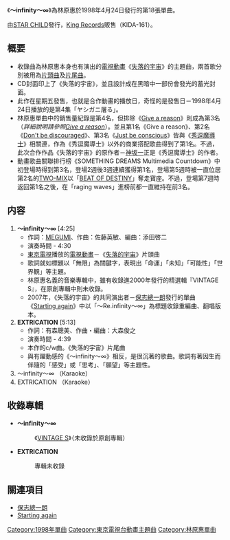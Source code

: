 {{Infobox Single 
| Name           = ～infinity～∞
| Artist         = [[林原惠|林原惠]]
| Album          = 
| A-side         = 
| B-side         = 
| Released       = 1998年4月24日
| Format         = 8cmCD[[單曲|單曲]]
| Recorded       = 1998年
| Genre          = [[J-POP|J-POP]]（[[動畫歌曲|動畫歌曲]]）
| Length         = 19分18秒
| Label          = [[STAR_CHILD|STAR CHILD]]
| Writer         = [[林原惠|MEGUMI]]（作詞 #1）<br/>[[佐藤英敏|佐藤英敏]]（作曲 #1）<br/>[[有森聰美|有森聰美]]（作詞 #2）<br/>[[大森俊之|大森俊之]]（作曲 #2）
| Producer       = [[大月俊倫|大月俊倫]]
| Reviews        = 
| Certification  =
| Chart position = * 週最高排名 第8名（[[Oricon|Oricon]]）
* 最高第1名　[計4週 / 連3週、1週]（[[SOMETHING_DREAMS_Multimedia_Countdown|SOMETHING DREAMS Multimedia Countdown]]）
* 1998年度 年排行榜第1名（SOMETHING DREAMS Multimedia Countdown）
| Last single    = [[Fine_colorday|Fine colorday]] <br/> （1998年）
| This single    = '''～infinity～∞''' <br/> （1998年）
| Next single     = [[raging_waves|raging waves]] <br/> （1998年）
| Misc           = 
}}
《'''～infinity～∞'''》為林原惠於1998年4月24日發行的第18張單曲。

由[[STAR_CHILD|STAR CHILD]]發行，[[King_Records|King Records]]販售（KIDA-161）。

== 概要 ==
* 收錄曲為林原惠本身也有演出的[[電視動畫|電視動畫]]《[[失落的宇宙|失落的宇宙]]》的主題曲，兩首歌分別被用為[[主題曲|片頭曲]]及[[主題曲|片尾曲]]。
* CD封面印上了《失落的宇宙》，並且設計成在黑暗中一部份會發光的蓄光封面。
* 此作在星期五發售，也就是合作動畫的播放日，奇怪的是發售日－1998年4月24日播放的是第4集「ヤシガニ屠る」。
* 林原惠單曲中的銷售量紀錄是第4名，但排除《[[Give_a_reason|Give a reason]]》則成為第3名（''詳細說明請參照[[Give_a_reason|Give a reason]]''）。並且第1名《Give a reason》、第2名《[[Don't_be_discouraged|Don't be discouraged]]》、第3名《[[Just_be_conscious|Just be conscious]]》皆與《[[秀逗魔導士_(動畫)|秀逗魔導士]]》相關連，作為《秀逗魔導士》以外的商業搭配歌曲得到了第1名。不過，此次合作作品《失落的宇宙》的原作者－[[神坂一|神坂一]]正是《秀逗魔導士》的作者。
* 動畫歌曲關聯排行榜《SOMETHING DREAMS Multimedia Countdown》中初登場時得到第3名，登場2週後3週連續獲得第1名，登場第5週時被一直位居第2名的[[TWO-MIX|TWO-MIX]]以「[[BEAT_OF_DESTINY|BEAT OF DESTINY]]」奪走寶座。不過，登場第7週時返回第1名之後，在「raging waves」進榜前都一直維持在前3名。

== 内容 ==
# '''～infinity～∞''' [4:25]
#* 作詞：[[林原惠|MEGUMI]]、作曲：佐藤英敏、編曲：添田啓二
#* 演奏時間 - 4:30
#* [[東京電視|東京電視]]播放的[[電視動畫|電視動畫]]－《[[失落的宇宙|失落的宇宙]]》片頭曲
#* 歌詞就如標題以「無限」為關鍵字，表現出「命運」「未知」「可能性」「世界観」等主題。
#* 林原惠名義的音樂專輯中，雖有收錄進2000年發行的精選輯『VINTAGE S』，在原創專輯中則未收錄。
#* 2007年，《失落的宇宙》的共同演出者－[[保志總一朗|保志總一朗]]發行的單曲《[[Starting_again|Starting again]]》中以「～Re.infinity～∞」為標題收錄重編曲、翻唱版本。
# '''EXTRICATION''' [5:13]
#* 作詞：有森聰美、作曲・編曲：大森俊之
#* 演奏時間 - 4:39
#* 本作的c/w曲。《失落的宇宙》片尾曲
#* 與有躍動感的《～infinity～∞》相反，是很沉著的歌曲。歌詞有著因生而伴隨的「感受」或「思考」、「願望」等主題性。
# ～infinity～∞ （Karaoke）
# EXTRICATION （Karaoke）

== 收錄專輯==
* '''～infinity～∞'''
*: 《[[VINTAGE_S|VINTAGE S]]》（未收錄於原創專輯）
* '''EXTRICATION'''
*: 專輯未收錄

== 關連項目 ==
* [[保志總一朗|保志總一朗]]
* [[Starting_again|Starting again]]

{{DEFAULTSORT:Infinity}}
{{林原惠}}
[[Category:1998年單曲|Category:1998年單曲]]
[[Category:東京電視台動畫主題曲|Category:東京電視台動畫主題曲]]
[[Category:林原惠單曲|Category:林原惠單曲]]